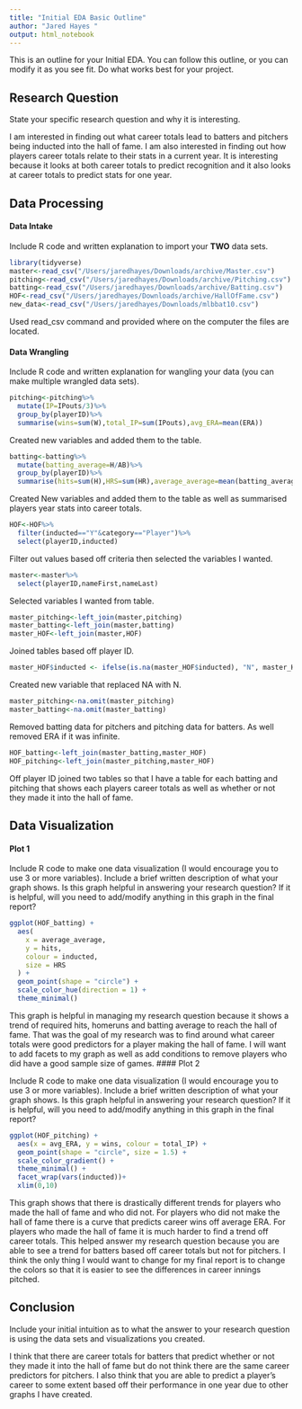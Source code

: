 ```yaml
---
title: "Initial EDA Basic Outline"
author: "Jared Hayes "
output: html_notebook
---
```


This is an outline for your Initial EDA. You can follow this outline, or you can modify it as you see fit. Do what works best for your project. 

## Research Question 

State your specific research question and why it is interesting. 

I am interested in finding out what career totals lead to batters and pitchers being inducted into the hall of fame. I am also interested in finding out how players career totals relate to their stats in a current year. It is interesting because it looks at both career totals to predict recognition and it also looks at career totals to predict stats for one year. 

## Data Processing 

#### Data Intake 

Include R code and written explanation to import your **TWO** data sets.

```r
library(tidyverse)
master<-read_csv("/Users/jaredhayes/Downloads/archive/Master.csv")
pitching<-read_csv("/Users/jaredhayes/Downloads/archive/Pitching.csv")
batting<-read_csv("/Users/jaredhayes/Downloads/archive/Batting.csv")
HOF<-read_csv("/Users/jaredhayes/Downloads/archive/HallOfFame.csv")
new_data<-read_csv("/Users/jaredhayes/Downloads/mlbbat10.csv")
```
Used read_csv command and provided where on the computer the files are located. 

#### Data Wrangling 

Include R code and written explanation for wangling your data (you can make multiple wrangled data sets). 

```r
pitching<-pitching%>%
  mutate(IP=IPouts/3)%>%
  group_by(playerID)%>%
  summarise(wins=sum(W),total_IP=sum(IPouts),avg_ERA=mean(ERA))
```
Created new variables and added them to the table. 

```r
batting<-batting%>%
  mutate(batting_average=H/AB)%>%
  group_by(playerID)%>%
  summarise(hits=sum(H),HRS=sum(HR),average_average=mean(batting_average))
```
Created New variables and added them to the table as well as summarised players year stats into career totals. 

```r
HOF<-HOF%>%
  filter(inducted=="Y"&category=="Player")%>%
  select(playerID,inducted)
```
Filter out values based off criteria then selected the variables I wanted. 
```r
master<-master%>%
  select(playerID,nameFirst,nameLast)
```
Selected variables I wanted from table. 

```r
master_pitching<-left_join(master,pitching)
master_batting<-left_join(master,batting)
master_HOF<-left_join(master,HOF)
```
Joined tables based off player ID. 

```r
master_HOF$inducted <- ifelse(is.na(master_HOF$inducted), "N", master_HOF$inducted)
```
Created new variable that replaced NA with N. 

```r
master_pitching<-na.omit(master_pitching)
master_batting<-na.omit(master_batting)
```
Removed batting data for pitchers and pitching data for batters. As well removed ERA if it was infinite. 

```r
HOF_batting<-left_join(master_batting,master_HOF)
HOF_pitching<-left_join(master_pitching,master_HOF)
```
Off player ID joined two tables so that I have a table for each batting and pitching that shows each players career totals as well as whether or not they made it into the hall of fame. 


## Data Visualization

#### Plot 1

Include R code to make one data visualization (I would encourage you to use 3 or more variables). Include a brief written description of what your graph shows. Is this graph helpful in answering your research question? If it is helpful, will you need to add/modify anything in this graph in the final report?

```r
ggplot(HOF_batting) +
  aes(
    x = average_average,
    y = hits,
    colour = inducted,
    size = HRS
  ) +
  geom_point(shape = "circle") +
  scale_color_hue(direction = 1) +
  theme_minimal()
```
This graph is helpful in managing my research question because it shows a trend of required hits, homeruns and batting average to reach the hall of fame. That was the goal of my research was to find around what career totals were good predictors for a player making the hall of fame. I will want to add facets to my graph as well as add conditions to remove players who did have a good sample size of games. 
#### Plot 2

Include R code to make one data visualization (I would encourage you to use 3 or more variables). Include a brief written description of what your graph shows. Is this graph helpful in answering your research question? If it is helpful, will you need to add/modify anything in this graph in the final report? 

```r
ggplot(HOF_pitching) +
  aes(x = avg_ERA, y = wins, colour = total_IP) +
  geom_point(shape = "circle", size = 1.5) +
  scale_color_gradient() +
  theme_minimal() +
  facet_wrap(vars(inducted))+
  xlim(0,10)
```
This graph shows that there is drastically different trends for players who made the hall of fame and who did not. For players who did not make the hall of fame there is a curve that predicts career wins off average ERA. For players who made the hall of fame it is much harder to find a trend off career totals. This helped answer my research question because you are able to see a trend for batters based off career totals but not for pitchers. I think the only thing I would want to change for my final report is to change the colors so that it is easier to see the differences in career innings pitched. 

## Conclusion

Include your initial intuition as to what the answer to your research question is using the data sets and visualizations you created. 

I think that there are career totals for batters that predict whether or not they made it into the hall of fame but do not think there are the same career predictors for pitchers. I also think that you are able to predict a player's career to some extent based off their performance in one year due to other graphs I have created. 